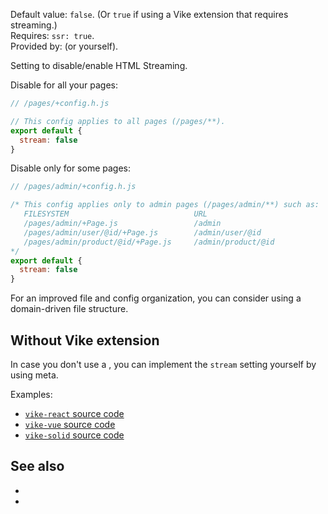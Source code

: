 

Default value: `false`. (Or `true` if using a <Link href="/extensions">Vike extension</Link> that requires streaming.)  
Requires: <Link href="/ssr">`ssr: true`</Link>.  
Provided by: <UiFrameworkVikeExtension /> (or <Link href="#without-vike-extension">yourself</Link>).

Setting to disable/enable <Link href="/streaming">HTML Streaming</Link>.

Disable for all your pages:

```js
// /pages/+config.h.js

// This config applies to all pages (/pages/**).
export default {
  stream: false
}
```

Disable only for some pages:

```js
// /pages/admin/+config.h.js

/* This config applies only to admin pages (/pages/admin/**) such as:
   FILESYSTEM                            URL
   /pages/admin/+Page.js                 /admin
   /pages/admin/user/@id/+Page.js        /admin/user/@id
   /pages/admin/product/@id/+Page.js     /admin/product/@id
*/
export default {
  stream: false
}
```

For an improved file and config organization, you can consider using a <Link href="/file-structure#domain-driven">domain-driven file structure</Link>.


## Without Vike extension

In case you don't use a <UiFrameworkVikeExtension />, you can implement the `stream` setting yourself by using <Link href="/meta">meta</Link>.

Examples:

 - [`vike-react` source code](https://github.com/vikejs/vike-react/blob/main/packages/vike-react)
 - [`vike-vue` source code](https://github.com/vikejs/vike-vue/blob/main/packages/vike-vue)
 - [`vike-solid` source code](https://github.com/vikejs/vike-solid/blob/main/vike-solid)


## See also

- <Link href="/streaming" />
- <Link href="/ssr" />

